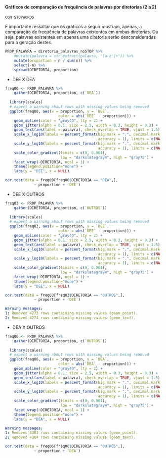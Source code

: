 #### Gráficos de comparação de frequência de palavras por diretorias (2 a 2)
`COM STOPWORDS`

É importante ressaltar que os gráficos a seguir mostram, apenas, a comparação de frequência de palavras existentes em ambas diretorias. Ou seja, palavras existentes em apenas uma diretoria serão desconsideradas para a geração destes.

```r
PROP_PALAVRA = diretoria_palavras_noSTOP %>%
    #mutate(palavra = str_extract(palavra, "[a-z']+")) %>%
    mutate(proportion = n / sum(n)) %>%
    select(-n) %>%
    spread(DIRETORIA, proportion)
```


- DEE X DEA
```r
freq00 <- PROP_PALAVRA %>%
    gather(DIRETORIA, proportion, c(`DEA`))
  
  library(scales)
  # expect a warning about rows with missing values being removed
  ggplot(freq00, aes(x = proportion, y = `DEE`,
                        color = abs(`DEE` - proportion))) +
    geom_abline(color = "gray40", lty = 2) +
    geom_jitter(alpha = 0.1, size = 2.5, width = 0.3, height = 0.3) +
    geom_text(aes(label = palavra), check_overlap = TRUE, vjust = 1.5) +
    scale_x_log10(labels = percent_format(big.mark = ".", decimal.mark = ",", 
                                          accuracy = 1), limits = c(NA, 0.01)) +
    scale_y_log10(labels = percent_format(big.mark = ".", decimal.mark = ",", 
                                          accuracy = 1), limits = c(NA, 0.01)) +
    scale_color_gradient(limits = c(0, 0.001),
                         low = "darkslategray4", high = "gray75") +
    facet_wrap(~DIRETORIA, ncol = 1) +
    theme(legend.position="none") +
    labs(y = "DEE", x = NULL)
```

```r
cor.test(data = freq00[freq00$DIRETORIA == "DEA",],
             ~ proportion + `DEE`)
```

- DEE X OUTROS
```r
freq03 <- PROP_PALAVRA %>%
    gather(DIRETORIA, proportion, c(`OUTROS`))
  
  library(scales)
  # expect a warning about rows with missing values being removed
  ggplot(freq03, aes(x = proportion, y = `DEE`,
                        color = abs(`DEE` - proportion))) +
    geom_abline(color = "gray40", lty = 2) +
    geom_jitter(alpha = 0.1, size = 2.5, width = 0.3, height = 0.3) +
    geom_text(aes(label = palavra), check_overlap = TRUE, vjust = 1.5) +
    scale_x_log10(labels = percent_format(big.mark = ".", decimal.mark = ",", 
                                          accuracy = 1), limits = c(NA, 0.01)) +
    scale_y_log10(labels = percent_format(big.mark = ".", decimal.mark = ",", 
                                          accuracy = 1), limits = c(NA, 0.01)) +
    scale_color_gradient(limits = c(0, 0.001),
                         low = "darkslategray4", high = "gray75") +
    facet_wrap(~DIRETORIA, ncol = 1) +
    theme(legend.position="none") +
    labs(y = "DEE", x = NULL)
```

```r
cor.test(data = freq03[freq03$DIRETORIA == "OUTROS",],
             ~ proportion + `DEE`)
```

```yaml
Warning messages:
1: Removed 4273 rows containing missing values (geom_point). 
2: Removed 4274 rows containing missing values (geom_text).
```

- DEA X OUTROS
```r
freq06 <- PROP_PALAVRA %>%
    gather(DIRETORIA, proportion, c(`OUTROS`))
  
  library(scales)
  # expect a warning about rows with missing values being removed
  ggplot(freq06, aes(x = proportion, y = `DEA`,
                        color = abs(`DEA` - proportion))) +
    geom_abline(color = "gray40", lty = 2) +
    geom_jitter(alpha = 0.1, size = 2.5, width = 0.3, height = 0.3) +
    geom_text(aes(label = palavra), check_overlap = TRUE, vjust = 1.5) +
    scale_x_log10(labels = percent_format(big.mark = ".", decimal.mark = ",", 
                                          accuracy = 1), limits = c(NA, 0.01)) +
    scale_y_log10(labels = percent_format(big.mark = ".", decimal.mark = ",", 
                                          accuracy = 1), limits = c(NA, 0.01)) +
    scale_color_gradient(limits = c(0, 0.001),
                         low = "darkslategray4", high = "gray75") +
    facet_wrap(~DIRETORIA, ncol = 1) +
    theme(legend.position="none") +
    labs(y = "DEA", x = NULL)
```

```yaml
Warning messages:
1: Removed 4303 rows containing missing values (geom_point). 
2: Removed 4304 rows containing missing values (geom_text). 
```

```r
cor.test(data = freq06[freq06$DIRETORIA == "OUTROS",],
             ~ proportion + `DEA`)
```

<!--
```yaml
DEE <- diretoria_palavras %>%
  filter(DIRETORIA == "DEE")

DEA <- diretoria_palavras %>%
  filter(DIRETORIA == "DEA")

DPG <- diretoria_palavras %>%
  filter(DIRETORIA == "DPG")

DGC <- diretoria_palavras %>%
  filter(DIRETORIA == "DGC")

OUTROS <- diretoria_palavras %>%
  filter(DIRETORIA == "OUTROS")

library(tidyr)
  freq01 <- bind_rows(mutate(DEE, DIRETORIA = "DEE"),
                         mutate(DEA, DIRETORIA = "DEA"),
                         mutate(DPG, DIRETORIA = "DPG"),
                         mutate(DGC, DIRETORIA = "DGC"),
                         mutate(OUTROS, DIRETORIA = "OUTROS")) %>%
    mutate(palavra = str_extract(palavra, "[a-z']+")) %>%
    count(DIRETORIA, palavra) %>%
    group_by(DIRETORIA) %>%
    mutate(proportion = n / sum(n)) %>%
    select(-n) %>%
    spread(DIRETORIA, proportion) %>%
    gather(DIRETORIA, proportion, c(`DEE`,`DEA`,`DPG`,`DGC`))
  
  library(scales)
  # expect a warning about rows with missing values being removed
  ggplot(freq01, aes(x = proportion, y = `OUTROS`,
                        color = abs(`OUTROS` - proportion))) +
    geom_abline(color = "gray40", lty = 2) +
    geom_jitter(alpha = 0.1, size = 2.5, width = 0.3, height = 0.3) +
    geom_text(aes(label = palavra), check_overlap = TRUE, vjust = 1.5) +
    scale_x_log10(labels = percent_format(big.mark = ".", decimal.mark = ",")) +
    scale_y_log10(labels = percent_format(big.mark = ".", decimal.mark = ",")) +
    scale_color_gradient(limits = c(0, 0.001),
                         low = "darkslategray4", high = "gray75") +
    facet_wrap(~DIRETORIA, ncol = 4) +
    theme(legend.position="none") +
    labs(y = "OUTROS", x = NULL)
```
-->



<!--
```r
palavras_diretoria_DEE <- DB %>%
  select(DIRETORIA, DESCRI_PEDIDO) %>%
  filter(DIRETORIA == "DEE") %>%
  unnest_tokens(palavra, DESCRI_PEDIDO) 
  #count(DIRETORIA,palavra, sort = TRUE) %>%
  #ungroup() %>%  droplevels() %>% drop_na()

palavras_diretoria_DEA <- DB %>%
  select(DIRETORIA, DESCRI_PEDIDO) %>%
  filter(DIRETORIA == "DEA") %>%
  unnest_tokens(palavra, DESCRI_PEDIDO) 
  #count(DIRETORIA,palavra, sort = TRUE) %>%
  #ungroup() %>%  droplevels() %>% drop_na()

palavras_diretoria_OUTROS <- DB %>%
  select(DIRETORIA, DESCRI_PEDIDO) %>%
  filter(DIRETORIA == "OUTROS") %>%
  unnest_tokens(palavra, DESCRI_PEDIDO)
  #count(DIRETORIA,palavra, sort = TRUE) %>%
  #ungroup() %>%  droplevels() %>% drop_na()
```
-->